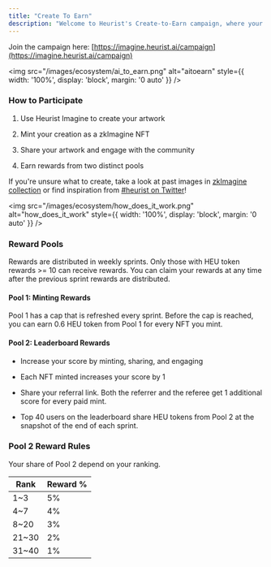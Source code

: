 ```yaml
---
title: "Create To Earn"
description: "Welcome to Heurist's Create-to-Earn campaign, where your creativity is rewarded with HEU Tokens!"
---
```


Join the campaign here: [https://imagine.heurist.ai/campaign](https://imagine.heurist.ai/campaign)

<img
    src="/images/ecosystem/ai_to_earn.png" 
    alt="aitoearn"
    style={{ width: '100%', display: 'block', margin: '0 auto' }}
  />

### How to Participate

1. Use Heurist Imagine to create your artwork

2. Mint your creation as a zkImagine NFT

3. Share your artwork and engage with the community

4. Earn rewards from two distinct pools

If you're unsure what to create, take a look at past images in [zkImagine collection](https://element.market/collections/zkimagine?search%5Btoggles%5D%5B0%5D=ALL) or find inspiration from [#heurist on Twitter](https://x.com/search?q=%23heurist\&src=typed_query)!


<img
    src="/images/ecosystem/how_does_it_work.png" 
    alt="how_does_it_work"
    style={{ width: '100%', display: 'block', margin: '0 auto' }}
  />

### Reward Pools

Rewards are distributed in weekly sprints. Only those with HEU token rewards >= 10 can receive rewards. You can claim your rewards at any time after the previous sprint rewards are distributed.

#### Pool 1: Minting Rewards

Pool 1 has a cap that is refreshed every sprint. Before the cap is reached, you can earn 0.6 HEU token from Pool 1 for every NFT you mint.

#### Pool 2: Leaderboard Rewards

* Increase your score by minting, sharing, and engaging

* Each NFT minted increases your score by 1

* Share your referral link. Both the referrer and the referee get 1 additional score for every paid mint.

* Top 40 users on the leaderboard share HEU tokens from Pool 2 at the snapshot of the end of each sprint.

### Pool 2 Reward Rules

Your share of Pool 2 depend on your ranking.

| Rank   | Reward % |
| ------ | -------- |
| 1\~3   | 5%       |
| 4\~7   | 4%       |
| 8\~20  | 3%       |
| 21\~30 | 2%       |
| 31\~40 | 1%       |

